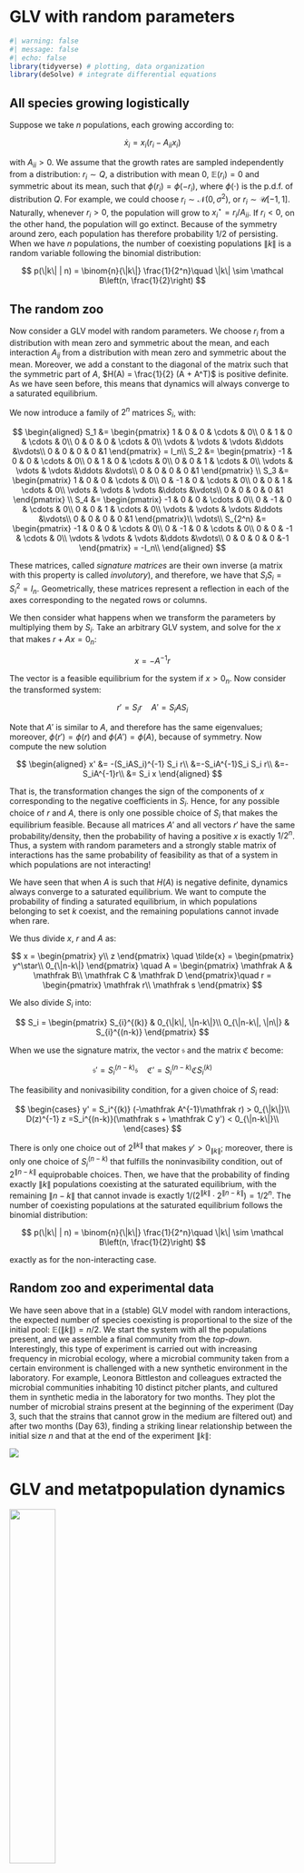 # GLV with random parameters

```r
#| warning: false
#| message: false
#| echo: false
library(tidyverse) # plotting, data organization
library(deSolve) # integrate differential equations
```

## All species growing logistically

Suppose we take $n$ populations, each growing according to:

$$
\dot{x}_i = x_i (r_i - A_{ii} x_i)
$$

with $A_{ii} > 0$. We assume that the growth rates are sampled independently from a distribution: $r_i \sim Q$, a distribution with mean $0$, $\mathbb E(r_i) = 0$ and symmetric about its mean, such that $\phi(r_i) = \phi(-r_i)$, where $\phi(\cdot)$ is the p.d.f. of distribution $Q$. For example, we could choose $r_i \sim \mathcal N(0, \sigma^2)$, or $r_i \sim \mathcal U[-1, 1]$. Naturally, whenever $r_i > 0$, the population will grow to $x_i^\star = r_i / A_{ii}$. If $r_i < 0$, on the other hand, the population will go extinct. Because of the symmetry around zero, each population has therefore probability $1/2$ of persisting. When we have $n$ populations, the number of coexisting populations $\|k\|$ is a random variable following the binomial distribution:

$$
p(\|k\| | n) = \binom{n}{\|k\|} \frac{1}{2^n}\quad \|k\| \sim \mathcal B\left(n, \frac{1}{2}\right)
$$

## The random zoo

Now consider a GLV model with random parameters. We choose $r_i$ from a distribution with mean zero and symmetric about the mean, and each interaction $A_{ij}$ from a distribution with mean zero and symmetric about the mean. Moreover, we add a constant to the diagonal of the matrix such that the symmetric part of $A$, $H(A) = \frac{1}{2} (A + A^T)$ is positive definite. As we have seen before, this means that dynamics will always converge to a saturated equilibrium. 

We now introduce a family of $2^n$ matrices $S_i$, with:

$$
\begin{aligned}
S_1 &= \begin{pmatrix}
1 & 0 & 0 & \cdots & 0\\
0 & 1 & 0 & \cdots & 0\\
0 & 0 & 0 & \cdots & 0\\
\vdots & \vdots & \vdots &\ddots &\vdots\\
0 & 0 & 0 & 0 &1
\end{pmatrix} = I_n\\
S_2 &= \begin{pmatrix}
-1 & 0 & 0 & \cdots & 0\\
0 & 1 & 0 & \cdots & 0\\
0 & 0 & 1 & \cdots & 0\\
\vdots & \vdots & \vdots &\ddots &\vdots\\
0 & 0 & 0 & 0 &1
\end{pmatrix} \\
S_3 &= \begin{pmatrix}
1 & 0 & 0 & \cdots & 0\\
0 & -1 & 0 & \cdots & 0\\
0 & 0 & 1 & \cdots & 0\\
\vdots & \vdots & \vdots &\ddots &\vdots\\
0 & 0 & 0 & 0 &1
\end{pmatrix} \\
S_4 &= \begin{pmatrix}
-1 & 0 & 0 & \cdots & 0\\
0 & -1 & 0 & \cdots & 0\\
0 & 0 & 1 & \cdots & 0\\
\vdots & \vdots & \vdots &\ddots &\vdots\\
0 & 0 & 0 & 0 &1
\end{pmatrix}\\
\vdots\\
S_{2^n} &= \begin{pmatrix}
-1 & 0 & 0 & \cdots & 0\\
0 & -1 & 0 & \cdots & 0\\
0 & 0 & -1 & \cdots & 0\\
\vdots & \vdots & \vdots &\ddots &\vdots\\
0 & 0 & 0 & 0 &-1
\end{pmatrix} = -I_n\\
\end{aligned}
$$

These matrices, called *signature matrices* are their own inverse (a matrix with this property is called *involutory*), and therefore, we have that $S_i S_i = S_i^2 = I_n$. Geometrically, these matrices represent a reflection in each of the axes corresponding to the negated rows or columns.

We then consider what happens when we transform the parameters by multiplying them by $S_i$. Take an arbitrary GLV system, and solve for the $x$ that makes $r + Ax = 0_n$:

$$
x = -A^{-1} r
$$

The vector is a feasible equilibrium for the system if $x > 0_n$. Now consider the transformed system:

$$
r' = S_i r \quad A' = S_iAS_i
$$

Note that $A'$ is similar to $A$, and therefore has the same eigenvalues; moreover, $\phi(r') = \phi(r)$ and $\phi(A') = \phi(A)$, because of symmetry. Now compute the new solution

$$
\begin{aligned}
x' &= -(S_iAS_i)^{-1} S_i r\\ &=-S_iA^{-1}S_i S_i r\\
&=-S_iA^{-1}r\\
&= S_i x
\end{aligned}
$$

That is, the transformation changes the sign of the components of $x$ corresponding to the negative coefficients in $S_i$. Hence, for any possible choice of $r$ and $A$, there is only one possible choice of $S_i$ that makes the equilibrium feasible. Because all matrices $A'$ and all vectors $r'$ have the same probability/density, then the probability of having a positive $x$ is exactly $1/2^n$. Thus, a system with random parameters and a strongly stable matrix of interactions has the same probability of feasibility as that of a system in which populations are not interacting!

We have seen that when $A$ is such that $H(A)$ is negative definite, dynamics always converge to a saturated equilibrium. We want to compute the probability of finding a saturated equilibrium, in which populations belonging to set $k$ coexist, and the remaining populations cannot invade when rare. 

We thus divide $x$, $r$ and $A$ as:

$$
x = \begin{pmatrix}
y\\
z
\end{pmatrix} \quad \tilde{x} = \begin{pmatrix}
y^\star\\
0_{\|n-k\|}
\end{pmatrix} \quad A = \begin{pmatrix}
\mathfrak A & \mathfrak B\\
\mathfrak C & \mathfrak D
\end{pmatrix}\quad r = \begin{pmatrix}
\mathfrak r\\
\mathfrak s
\end{pmatrix}
$$

We also divide $S_i$ into:

$$
S_i = \begin{pmatrix}
S_{i}^{(k)} & 0_{\|k\|, \|n-k\|}\\
0_{\|n-k\|, \|n\|} & S_{i}^{(n-k)}
\end{pmatrix}
$$

When we use the signature matrix, the vector $\mathfrak s$ and the matrix $\mathfrak C$ become:

$$
\mathfrak s' = S_i^{(n-k)} \mathfrak s\quad \mathfrak C' = S_i^{(n-k)} \mathfrak C S_i^{(k)}
$$

The feasibility and nonivasibility condition, for a given choice of $S_i$ read:

$$
\begin{cases}
y' = S_i^{(k)} (-\mathfrak A^{-1}\mathfrak r) > 0_{\|k\|}\\
D(z)^{-1} z =S_i^{(n-k)}(\mathfrak s + \mathfrak C y') < 0_{\|n-k\|}\\
\end{cases}
$$

There is only one choice out of $2^{\|k\|}$ that makes $y' > 0_{\|k\|}$; moreover, there is only one choice of $S_i^{(n-k)}$ that fulfills the noninvasibility condition, out of $2^{\|n-k\|}$ equiprobable choices. Then, we have that the probability of finding exactly $\|k\|$ populations coexisting at the saturated equilibrium, with the remaining $\|n-k\|$ that cannot invade is exactly $1/(2^{\|k\|} \cdot 2^{\|n-k\|}) = 1/2^n$. The number of coexisting populations at the saturated equilibrium follows the binomial distribution:

$$
p(\|k\| | n) = \binom{n}{\|k\|} \frac{1}{2^n}\quad \|k\| \sim \mathcal B\left(n, \frac{1}{2}\right)
$$

exactly as for the non-interacting case.

## Random zoo and experimental data

We have seen above that in a (stable) GLV model with random interactions, the expected number of species coexisting is proportional to the size of the initial pool: $\mathbb E(\|k\|) = n/2$. We start the system with all the populations present, and we assemble a final community from the *top-down*. Interestingly, this type of experiment is carried out with increasing frequency in microbial ecology, where a microbial community taken from a certain environment is challenged with a new synthetic environment in the laboratory. For example, Leonora Bittleston and colleagues extracted the microbial communities inhabiting 10 distinct pitcher plants, and cultured them in synthetic media in the laboratory for two months. They plot the number of microbial strains present at the beginning of the experiment (Day 3, such that the strains that cannot grow in the medium are filtered out) and after two months (Day 63), finding a striking linear relationship between the initial size $n$ and that at the end of the experiment $\|k\|$:

![](images/RZ.png)

# GLV and metatpopulation dynamics

![](images/Levins.jpg){fig-alt="Richard Levins" fig-align="left" width=40%}

Richard Levins (1930-2016). Born in Brooklyn, New York, he studied agriculture and mathematics at Cornell. Early on, influenced by geneticist and polymath JBS Haldane, he became a Marxist activist. Upon graduation, having been blacklisted as a communist (and with the Korean War raging), he moved to Puerto Rico with his wife, and set up a farm. In his spare time, he conducted experiments on fruit flies, organized anti-colonialist rallies and anti-war protests, and taught at the University of Puerto Rico. In 1964, he was invited to Cuba to help organize the biology department of the University of Havana. He received his doctorate from Columbia University in 1965. In 1967 he moved to the University of Chicago, where he joined Richard Lewontin---with whom he established a lifelong collaboration. They both moved to Harvard in the late 1970s.

It is impossible to summarize his numerous contributions to ecology, mathematics, political science, and the philosophy of science. He has inspired countless ecologists, and his approach and style are still visible in many of the research programs being carried out today. Of particular interest for this class, his theory of evolution in a changing environment (Levins (1968)), the development of the idea of limiting similarity (MacArthur and Levins (1967)), his work on metapopulation dynamics (Levins (1969)), and the development of Loop Analysis (i.e., a qualitative theory for dynamical systems, Puccia and Levins (2013)).

## Metapopulations

In 1969, Richard Levins---then a professor at U. Chicago—proposed a simple model for a "metapopulation", i.e., a "population of populations in which local extinctions are balanced by remigration from other populations" (Levins (1969)).

The model is very simple. Suppose that there are very many patches of suitable habitat, and that we track the proportion of patches occupied by a certain species, $p(t)$. Two processes affect the proportion of occupied patches: extinction, turning an occupied patch into a vacant patch, and colonization, turning a vacant patch into an occupied patch. For the simplest case, suppose that occupied patches can send "propagules" to empty patches at a fixed rate $\gamma > 0$, and that the rate at which local populations go extinct is the same for all patches, $\delta > 0$.

Call $q(t) = 1-p(t)$ the proportion of vacant patches. Then, the dynamics are described by the equations:

$$
\begin{cases}
\dot{p}(t) = -\delta p(t) + \gamma p(t)q(t)\\
\dot{q}(t) = \delta p(t) - \gamma p(t)q(t)\\
\end{cases}
$$

in which we assume mass-action (like in GLV). Note that the two equations sum to zero (i.e., we're in a zero-sum setting), and therefore we can substitute $q(t) = 1-p(t)$ to obtain:

$$
\dot{p} = p(-\delta + \gamma q) = p(\gamma - \delta - \gamma p)
$$

which is the usual equation for the logistic growth, with growth rate $\gamma - \delta$ and self-interaction $\gamma$. As such, as long as $\gamma > \delta$, the proportion of inhabited patches will converge to $p^\star = 1 - \delta/\gamma > 0$, which is globally stable.

## Colonization-competition tradeoff

Levins' model was extended in a number of ways. One of the most interesting cases is that in which we have $n$ species, each characterized by an extinction and a colonization rate, and there is a trade-off such that better colonizers are worse competitors, and vice versa. In particular:

- $p_i$ is the proportion of patches occupied by population $i$, with $\sum_j p_j \leq 1$
- $m_i$ is the extinction rate for population $i$
- $c_i$ is the colonization rate for population $i$ 
- each species can colonize patches occupied by inferior competitors (i.e., these patches "look" empty to them)
- competitive abilities are inversely related to the colonization rates, i.e., if $c_j < c_i$, then $j$ is a better competitor than $i$

The model is a system of $n$ coupled differential equations:

$$
\dot{p}_i = -m_i p_i - \sum_{j=1}^{i-1} c_j p_j p_i + c_i p_i \left(1-\sum_{j=1}^{i} p_j\right)
$$

There are three processes at play:

- $m_i p_i$ the rate at which patches occupied by $i$ become empty
- $c_j p_j p_i$ propagules from superior competitors $j$ (produced at rate $c_j p_j$) reach patches occupied by $i < j$ and turn them over
- propagules of $i$, produced at rate $c_i p_i$, reach patches that are either empty or occupied by inferior competitors (written as the difference between $1$ and the sum of the proportion of patches occupied by species with equal or better competitive abilities, $1-\sum_{j=1}^{i} p_j$) and colonize them

## The model is GLV

With some rearranging, we can write this model as GLV:

$$
\begin{aligned}
\dot{p}_i &= p_i\left(-m_i - \sum_{j=1}^{i-1} c_j p_j + c_i \left(1-\sum_{j=1}^{i} p_j\right)\right)\\
&= p_i\left(-m_i - \sum_{j=1}^{i-1} c_j p_j + c_i - c_i p_i -\sum_{j=1}^{i-1} c_i p_j \right)\\
&= p_i\left(c_i -m_i - c_i p_i -\sum_{j=1}^{i-1} (c_i + c_j) p_j \right)\\
&= p_i\left(r_i - \sum_{j}A_{ij} p_j\right)
\end{aligned}
$$
Where we have defined the matrix $A$:

$$
A = \begin{pmatrix}
c_1 & 0 & 0 &\cdots &0\\
c_1 + c_2 & c_2 & 0 & \cdots & 0\\
c_1 + c_3 & c_2 + c_3 & c_3 & \cdots & 0\\
\vdots & \vdots & \vdots & \ddots & \vdots\\
c_1 + c_n & c_2 + c_n & c_3 + c_n & \cdots & c_n
\end{pmatrix}
$$

and $r_i = c_i - m_i$.

We want to show that for each initial set of species in the system, dynamics will converge to a unique saturated equilibrium. To prove this, it is sufficient to find a positive diagonal matrix, $D(w)$ such that

$$
M = D(w) A + A^T D(w)
$$

is positive definite. Take $w = c^{-1}$ (i.e., the reciprocals of the colonization rates). Then we have that 

$$
M = 1_n 1_n^T + Q
$$

Where 

$$
Q_{ij} = \begin{cases}
1 \quad \text{if}\; j = i\\
\frac{c_i}{c_j} \quad \text{if}\; j > i\\
\frac{c_j}{c_i} \quad \text{if}\; j < i\\
\end{cases}
$$

To show that $M$ is positive definite, we write the Cholesky decomposition of $Q$

$$
Q = R^T R
$$

With

$$
R_{ij} = 
\begin{cases}
\frac{\sqrt{c_i^2 - c_{i-1}^2}}{c_j}  \quad \text{if}\; j \geq i\\
0 \quad \text{if}\; j < i\\
\end{cases}
$$

(defining $c_0 = 0$). Note that all the elements of $R_{ij} \geq 0$. As such, $Q$ is positive (semi-)definite, and $M$ is the sum of two positive (semi-)definite matrices, and is thus positive (semi-)definite. 

An example. Suppose $n = 3$, then:

$$
A = \begin{pmatrix}
c_1 & 0 & 0\\
c_1 + c_2 & c_2 & 0\\
c_1 + c_3 & c_2 + c_3 & c_3
\end{pmatrix}
$$
$$
M = D(c)^{-1} A + A^T D(c)^{-1}=\begin{pmatrix}
2 & 1 + \frac{c_1}{c_2} & 1 + \frac{c_1}{c_3}\\
1 + \frac{c_1}{c_2} &2 & 1 + \frac{c_2}{c_3}\\
1 + \frac{c_1}{c_3} & 1 + \frac{c_2}{c_3} & 2\\
\end{pmatrix}
$$
$$
Q = \begin{pmatrix}
1 & \frac{c_1}{c_2} & \frac{c_1}{c_3}\\
\frac{c_1}{c_2} & 1 & \frac{c_2}{c_3}\\
\frac{c_1}{c_3} & \frac{c_2}{c_3} & 1\\
\end{pmatrix}
$$
$$
R = \begin{pmatrix}
1 & \frac{c_1}{c_2} & \frac{c_1}{c_3}\\
0 & \frac{\sqrt{c_2^2 - c_1^2}}{c_2} & \frac{\sqrt{c_2^2 - c_1^2}}{c_3}\\
0 & 0 & \frac{\sqrt{c_3^2 - c_2^2}}{c_3}
\end{pmatrix} \quad Q = R^T R
$$

## Computing equilibria

For simplicity, we are going to consider the case in which $m_i = m$ for all $i$. Because the matrix is lower-triangular, computing the equilibrium is especially simple, given that the equilibrium value for each species depends only on those of the preceding species. The equilibrium of the first species is given by:

$$
c_1 p_1 = c_1 -m
$$

and thus 

$$
p_1^\star = \frac{c_1 - m}{c_1} = 1 - \frac{m}{c_1}
$$

The first species follows the Levins' model, and persists as long as $c_1 > m$. We compute the equilibrium for the second species, assuming that the first species is present:

$$
\begin{aligned}
(c_1 + c_2) p_1^\star + c_2 p_2^\star = c_2 - m\\
(c_1 + c_2)\left(1 - \frac{m}{c_1}\right) + c_2 p_2^\star &=  c_2 - m\\
c_1 + c_2 - m - m \frac{c_2}{c_1} +  c_2 p_2^\star &=  c_2 - m\\
p_2^\star = \frac{m}{c_1} - \frac{c_1}{c_2}
\end{aligned}
$$

Thus, species 2 can establish if:

$$
c_2 > \frac{c_1^2}{m}
$$

Computing the equilibrium of the third species we find that it is positive if:

$$
c_3 > \frac{c_2^2}{\frac{c_1^2}{m}}
$$

You can see that there is a simple pattern. Call $l_0 = m$, then the condition for the first species to persist is that $c_1 > l_0$; second species to persist whenever $c_2 > c_1^2 / l_0 = l_1$; the third species persists whenever $c_3 > c_2^2 / l_1$, and so forth:

$$
l_i = \frac{c_i^2}{l_{i-1}}
$$

This value represents the "shadow" each species that establishes casts on the colonization axis. A worse competitor $i + 1$ can establish if and only if:

$$
c_{i+1} > l_i
$$

Thus, if the species has a sufficiently large colonization rate, it will establish; if not, it will go extinct. In this way, we can compute the set of coexisting species in *linear time* (i.e., without the need to invert the matrix). 

## Random parameters

Sample the colonization rate values indipendently from a distribution (with positive support); for example $\gamma_i \sim \mathcal U[m,1+m]$, or from the exponential distribution $\gamma_i \sim \mathcal{Exp(\lambda) + m}$ (we sample values above the mortality rate---any lower value for the colonization rate would lead to extinction). Then sort them and assign the smallest value to species 1 ($c_1 = \min_i \gamma_i$), the second smallest value to species 2, etc. These are called the *order statistics* of the distribution.

How many species will coexist? Given that the final set of coexisting species can be found in linear time, we can run large experiments in which we compute the number of coexisting species $\|k\|$ when starting with $n$ for different sizes $n$ and choice of distribution from which to sample the colonization rates. 

```r
#| warning: false
#| message: false
#| echo: false
library(tidyverse)
results <- read_csv("code/cc/res_CC.csv")
ggplot(results) + aes(x = k, y = freq) + 
  geom_line() + 
  geom_line(aes(y = expected), colour = "red") + 
  facet_wrap(dist~n, ncol = 5, scales = "free") +
  theme_bw() + xlab(expression("|k|")) + ylab("frequency")
```

We can see that as $n$ increases, the distribution of $\|k\|$ approaches the binomial distribution (plotted in red)---to be precise, given that the first species persists by definition (because $c_1 > m$ by design), we have that asymptotically $\|k\|-1 \sim \mathcal B(n-1, \frac{1}{2})$, irrespective of the distribution used to sample the colonization rates. Therefore, as $n \to \infty$, the distribution of surviving species is *universal*.

## Sketch of the proof

The argument to support these claims is a little too complicated for the time that we have available. To give a sense of how the argument is developed, we show that the probability that $\|k\|=1$ is about $1/2^{(n-1)}$ when we sample the colonization rates from the uniform distribution $\mathcal U[m, m+1]$.

We can write the joint distribution for $(c_1, c_n)$ (i.e., the smallest and largest colonization rate) for an arbitrary (absolutely continuous) distribution, from which we extract $n$ colonization rates as:

$$
f(c_1,c_n) = n(n-1) (\Phi(c_n)-\Phi(c_1))^{(n-2)} \phi(c_1) \phi(c_n)
$$

where $\phi(\cdot)$ is the probability density function for the distribution used to sample the values, and $\Phi(\cdot)$ the cumulative density function. 

When $n$ is large, we can approximate the "niche shadow" value as follows. We know that species $j$ is excluded if $c_i < c_j < l_i$, where $l_i$ is the niche shadow cast by species $i$:

$$
l_i = \frac{c_i^2}{l_{i-1}}
$$

Thus, to be included in the set of coexisting species, we need $c_j > l_i$. We introduce $X_i$, the amount by which $c_j$ exceeds $l_{i-1}$:

$$
X_i = c_i - l_{i-1}
$$

Then, we have 

$$
l_i = \frac{(l_{i-1} + X_i)^2}{l_{i-1}} = l_{i-1} + 2 X_i +\frac{X_i^2}{l_{i-1}} \approx l_{i-1} + 2 X_i = 2 c_i - l_{i-1}
$$

where we have neglected the term $X_i^2 / l_{i-1}$, which is small when $n$ is large (because the colonization values are closer together).

We now can compute the probability that species $1$ excludes all other species, assuming that the niche shadow cast by species 1 is $\approx 2 c_1 -m$. We need to distinguish between two cases: a) the shadow cast by species 1 does not exceed the upper bound for the distribution ($m+1$ in this case) and all other colonization rates fall into $(c_1, 2 c_1 - m)$, and b) the shadow cast by species 1 exceeds the bound, and thus all other species are excluded by definition. 

The niche shadow for the first species, $l_1 \approx 2 c_1 - m$ does not exceed $m+1$ whenever $c_1 \leq m + 1/2$. We thus compute the probability that i) $c_1 \leq m + 1/2$, and ii) $c_n \leq 2 c_1 -m$ for the uniform distribution, using:

$$
\phi(z) = 1\quad \Phi(z) = z -m 
$$

The density for $(c_1,c_n)$ simplifies to:

$$
f(c_1,c_n) = n(n-1) (c_n - c_1)^{(n-2)} 
$$

and we need to integrate this function for:

$$
n(n-1)\int_{m}^{m + 1/2} \int_{c_1}^{2c_1 - m}(c_n-c_1)^{(n-2)} dc_1 dc_n = 2^{-n}
$$
Now we treat the case in which $c_1$ exceeds $m + 1/2$, and $c_1 \leq c_n \leq m+1$:

$$
n(n-1)\int_{m+1/2}^{m + 1} \int_{c_1}^{m+1}(c_n-c_1)^{(n-2)} dc_1 dc_n = 2^{-n}
$$

Summing the two mutually-exclusive outcomes, we find

$$
P(\|k\| = 1) = 2^{-n} + 2^{-n} = 2^{-n+1}
$$

consistently with the asymptotic distribution $\|k\|-1 \sim \mathcal B(n-1, 1/2)$. This approach can be extended by computing the probability that a given species $i$ excludes $\kappa_i$ other species; by summing across all combinations we can approximate the distribution of coexisting species (see Miller *et al.*, SI section B).

## References and further readings

Coexistence in GLV with random parameters and stable interaction matrix

- Serván, C.A., Capitán, J.A., Grilli, J., Morrison, K.E. and Allesina, S., 2018. [Coexistence of many species in random ecosystems](https://www.nature.com/articles/s41559-018-0603-6). Nature ecology & evolution, 2(8), pp.1237-1242.

Experiment on pitcher plant microbial communities

- Bittleston, L.S., Gralka, M., Leventhal, G.E., Mizrahi, I. and Cordero, O.X., 2020. [Context-dependent dynamics lead to the assembly of functionally distinct microbial communities](https://www.nature.com/articles/s41467-020-15169-0). Nature communications, 11(1), p.1440.

The original metapopulation model:

- Levins, R., 1969. [Some demographic and genetic consequences of environmental heterogeneity for biological control](https://academic.oup.com/ae/article-abstract/15/3/237/255899). Bulletin of the ESA, 15(3), pp.237-240.


Many authors contributed to the study of the model with competition-colonization tradeoff:

- Hastings, A., 1980. [Disturbance, coexistence, history, and competition for space](https://www.sciencedirect.com/science/article/pii/0040580980900593). Theoretical population biology, 18(3), pp.363-373.

derived the model by extending Levins' model to $n$ populations. Noted that better competitors need to be poor colonizers to yield coexistence.

- Tilman, D., 1994. [Competition and biodiversity in spatially structured habitats](https://esajournals.onlinelibrary.wiley.com/doi/abs/10.2307/1939377). Ecology, 75(1), pp.2-16.

performed a thorough analysis of the model, inspired by data on grasslands as well as life-history theory. Noted that infinitely many species could coexist, and derived conditions for limiting similarity. 

- Nowak, M.A. and May, R.M., 1994. [Superinfection and the evolution of parasite virulence](https://royalsocietypublishing.org/doi/abs/10.1098/rspb.1994.0012). Proceedings of the Royal Society of London. Series B: Biological Sciences, 255(1342), pp.81-89.

derived the model in the context of superinfection (better pathogens displace others in infected individuals). Showed that this would lead to the coexistence of pathogens of different virulence, rather than convergence to an optimum.

- Kinzig, A.P., Levin, S.A., Dushoff, J. and Pacala, S., 1999. [Limiting similarity, species packing, and system stability for hierarchical competition-colonization models](https://www.journals.uchicago.edu/doi/full/10.1086/303182). The American Naturalist, 153(4), pp.371-383.

studied the model in the high-diversity limit. Highlighted pathological behaviors of the model. Provided a construction to pack infinitely many species in a finite interval of colonization rates (requires fine-tuning).

- Miller, Z.R., Clenet, M., Della Libera, K., Massol, F. and Allesina, S., 2024. [Coexistence of many species under a random competition–colonization trade-off](https://www.pnas.org/doi/abs/10.1073/pnas.2314215121). Proceedings of the National Academy of Sciences, 121(5), p.e2314215121.

contains the derivations presented here, and much more.
